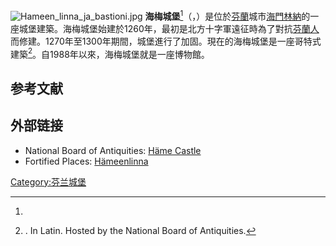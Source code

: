 [[File:Hameen_linna_ja_bastioni.jpg|thumb]]
'''海梅城堡'''<ref name="芬旅"/>（{{lang-fi|Hämeen linna}}，{{lang-sv|Tavastehus slott}}）是位於[[芬蘭|芬蘭]]城市[[海門林納|海門林納]]的一座城堡建築。海梅城堡始建於1260年，最初是北方十字軍遠征時為了對抗[[芬蘭人|芬蘭人]]而修建。1270年至1300年期間，城堡進行了加固。現在的海梅城堡是一座哥特式建築<ref>{{cite web|url=http://193.184.161.234/DF/detail.php?id=252 |title=Letter by King Birger |archiveurl=https://web.archive.org/web/20070927051325/http://193.184.161.234/DF/detail.php?id=252 |archivedate=2007-09-27 |deadurl=yes }}. In Latin. Hosted by the National Board of Antiquities.</ref>。自1988年以來，海梅城堡就是一座博物館。

== 参考文献 ==
{{Reflist|30em|refs=
<ref name="芬旅">{{cite web | url = http://www.fenlanlvyou.com/lyjijie/197001011020.html | title = 芬兰自助游不可错过的城市 | quote = 官方授权的网站上称之为「海梅城堡」 | publisher = 芬兰旅游网 | accessdate = 2018-01-05 | archive-date = 2017-02-16 | archive-url = https://web.archive.org/web/20170216163820/http://www.fenlanlvyou.com/lyjijie/197001011020.html | dead-url = yes }}</ref>
}}

== 外部链接 ==
{{commonscat|Häme Castle}}
* National Board of Antiquities: [http://www.kansallismuseo.fi/en/hame-castle Häme Castle] {{Wayback|url=http://www.kansallismuseo.fi/en/hame-castle |date=20180103072241 }} {{en}}
* Fortified Places: [http://www.fortified-places.com/hameenlinna.html Hämeenlinna] {{Wayback|url=http://www.fortified-places.com/hameenlinna.html |date=20180106065223 }} {{en}}

[[Category:芬兰城堡|Category:芬兰城堡]]